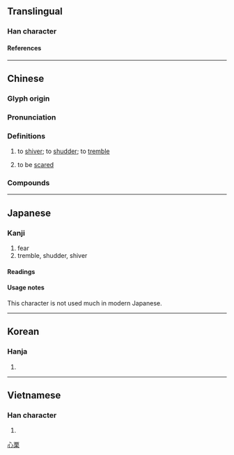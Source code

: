 {{also|栗}}
{{character info}}
{{character info|0xf9d9}}
==Translingual==

===Han character===
{{Han char|rn=61|rad=心|as=10|sn=13|four=91094|canj=PMWD|ids=⿰忄栗}}

====References====
{{Han ref|kx=0397.200|dkj=11042|dj=0736.130|hdz=42336.040|uh=6144}}
{{Han ref|uh=F9D9}}

----

==Chinese==
{{zh-forms|s=栗}}

===Glyph origin===
{{Han etym}}

===Pronunciation===
{{zh-pron
|m=lì
|m-s=
|c=leot6
|c-t=nut5,luut5
|c-t_note=nut5 - vernacular; luut5 - literary
|g=
|h=pfs=
|j=
|mb=là̤
|md=
|mn=lek
|mn-t=liag4
|w=
|x=
|mc=y
|oc=y
|ma=
|cat=v
}}

===Definitions===
{{zh-hanzi}}

# to [[shiver]]; to [[shudder]]; to [[tremble]]
# {{lb|zh|Taishanese}} to be [[scared]]
#: {{zh-x|慄 到 唔敢 喐|to be so scared one won't dare move|C-T}}

===Compounds===
{{zh-der|不寒而慄|凜慄|寒慄|慄慄危懼|慘慄|慄慄|慄冽|惴慄|惕慄|惏慄|悸慄|悚慄|恂慄|慄然|汗洽股慄|栗慄|懰慄|戰慄|戰戰慄慄|陸讋水慄|齋慄|震慄|股慄|顫慄}}

----

==Japanese==

===Kanji===
{{ja-kanji|grade=|rs=心10}}

# fear
# tremble, shudder, shiver

====Readings====
{{ja-readings
|goon=りち
|kanon=りつ
|kun=おそ-れる, おのの-く, ふる-える
}}

====Usage notes====
This character is not used much in modern Japanese.

----

==Korean==

===Hanja===
{{ko-hanja|hangeul=[[률]]>[[율]]|eumhun=|rv=ryul>yul|mr=ryul>yul|y=lyul>yul}}

# {{rfdef|ko|sort=心10}}

----

==Vietnamese==

===Han character===
{{vi-readings|reading=lật|rs=心10}}

# {{rfdef|vi|sort=心10}}

[[Category:CJKV simplified characters which already existed as traditional characters|心栗]]